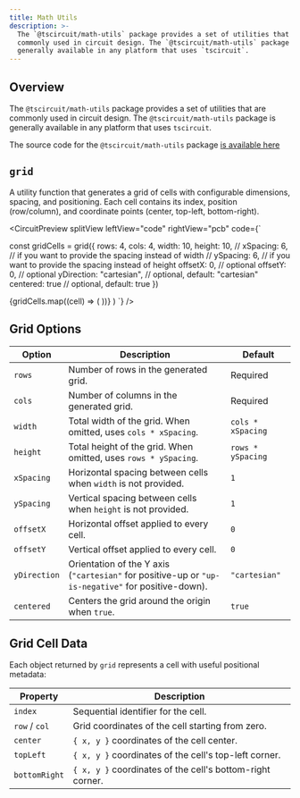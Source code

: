 ```yaml
---
title: Math Utils
description: >-
  The `@tscircuit/math-utils` package provides a set of utilities that are
  commonly used in circuit design. The `@tscircuit/math-utils` package is
  generally available in any platform that uses `tscircuit`.
---
```



## Overview

The `@tscircuit/math-utils` package provides a set of utilities that are
commonly used in circuit design. The `@tscircuit/math-utils` package is
generally available in any platform that uses `tscircuit`.

The source code for the `@tscircuit/math-utils` package [is available here](https://github.com/tscircuit/math-utils)


## `grid`

A utility function that generates a grid of cells with configurable dimensions, spacing, and positioning. Each cell contains its index, position (row/column), and coordinate points (center, top-left, bottom-right).

<CircuitPreview
  splitView
  leftView="code"
  rightView="pcb"
  code={`

const gridCells = grid({
  rows: 4,
  cols: 4,
  width: 10,
  height: 10,
  // xSpacing: 6, // if you want to provide the spacing instead of width
  // ySpacing: 6, // if you want to provide the spacing instead of height
  offsetX: 0, // optional
  offsetY: 0, // optional
  yDirection: "cartesian", // optional, default: "cartesian"
  centered: true  // optional, default: true
})

  <board width="10mm" height="10mm" pcbRelative>
    {gridCells.map((cell) => (
      <led
        name={`LED${cell.index}`}
        footprint="0402"
        schX={cell.center.x}
        schY={cell.center.y}
        pcbX={cell.center.x}
        pcbY={cell.center.y}
      />
    ))}
  </board>
)
`}
/>

## Grid Options

| Option | Description | Default |
| ------ | ----------- | ------- |
| `rows` | Number of rows in the generated grid. | Required |
| `cols` | Number of columns in the generated grid. | Required |
| `width` | Total width of the grid. When omitted, uses `cols * xSpacing`. | `cols * xSpacing` |
| `height` | Total height of the grid. When omitted, uses `rows * ySpacing`. | `rows * ySpacing` |
| `xSpacing` | Horizontal spacing between cells when `width` is not provided. | `1` |
| `ySpacing` | Vertical spacing between cells when `height` is not provided. | `1` |
| `offsetX` | Horizontal offset applied to every cell. | `0` |
| `offsetY` | Vertical offset applied to every cell. | `0` |
| `yDirection` | Orientation of the Y axis (`"cartesian"` for positive-up or `"up-is-negative"` for positive-down). | `"cartesian"` |
| `centered` | Centers the grid around the origin when `true`. | `true` |

## Grid Cell Data

Each object returned by `grid` represents a cell with useful positional metadata:

| Property | Description |
| -------- | ----------- |
| `index` | Sequential identifier for the cell. |
| `row` / `col` | Grid coordinates of the cell starting from zero. |
| `center` | `{ x, y }` coordinates of the cell center. |
| `topLeft` | `{ x, y }` coordinates of the cell's top-left corner. |
| `bottomRight` | `{ x, y }` coordinates of the cell's bottom-right corner. |
